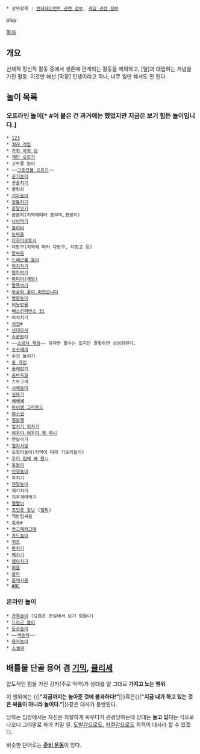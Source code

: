  * 상위항목 : [[엔터테인먼트 관련 정보]], [[게임 관련 정보]]
play

[[목차]]
== 개요 ==
신체적 정신적 활동 중에서 생존에 관계되는 활동을 제외하고, [일]과 대립하는 개념을 가진 활동. 이것만 해선 [막장] 인생이라고 하나, 너무 일만 해서도 안 된다.

== 놀이 목록 ==
=== 오프라인 놀이[* #이 붙은 건 과거에는 했었지만 지금은 보기 힘든 놀이입니다.] ===
 * [[123]]
 * [[369 게임]]
 * [[가위 바위 보]]
 * [[계단 오르기]]
 * 고무줄 놀이
 * ~~[[고층건물 오르기]]~~
 * [[공기놀이]]
 * [[구슬치기]]
 * 굴렁쇠
 * [[기차놀이]]
 * [[깡통차기]]
 * [[끝말잇기]]
 * 꼼꼼히(지역에따라 꼼꼬미,꽁꽁이) 
 * [[나이먹기]]
 * [[놀이터]]
 * [[눈싸움]]
 * [[다루마오토시]]
 * 다망구(지역에 따라 다방구, 다망고 등)
 * [[닭싸움]]
 * [[드래곤볼 놀이]]
 * [[딱지]]치기
 * [[땅따먹기]]
 * [[마피아(게임)]]
 * [[말뚝박기]]
 * [[무궁화 꽃이 피었습니다]]
 * [[병원놀이]]
 * [[비눗방울]]
 * [[베스킨라빈스 31]]
 * 비석치기
 * [[석전]]#
 * [[성대모사]]
 * [[소꿉놀이]]
 * ~~[[소방차 게임]]~~ 하자면 할수는 있지만 잘못하면 성범죄된다.
 * [[수수께끼]]
 * 수건 돌리기
 * [[술 게임]]
 * [[술래잡기]]
 * [[숨바꼭질]]
 * 스무고개
 * [[시체놀이]]
 * [[실뜨기]]
 * [[쎄쎄쎄]]
 * [[아이엠 그라운드]]
 * [[야구권]]
 * [[얼음땡]]
 * [[엎치기 뒤치기]]
 * [[여우야 여우야 뭐 하니]]
 * 연날리기
 * [[열차서핑]]
 * 오징어놀이(지역에 따라 가오리놀이)
 * [[우리 집에 왜 왔니]]
 * [[윷놀이]]
 * [[인형놀이]]
 * 자치기
 * [[잰말놀이]]
 * 제기차기
 * 지우개따먹기
 * [[짤짤이]]
 * [[초인종 장난]] ([[벨튀]])
 * 책받침싸움
 * [[축국]]#
 * [[카고메카고메]]
 * [[카드놀이]]
 * [[퀴즈]]
 * [[판치기]]
 * [[팩차기]]
 * [[팽이치기]]
 * [[퍼즐]]
 * [[폴라]]
 * [[플래시몹]]
 * [[ABC]] 
=== 온라인 놀이 ===
 * [[가족놀이]] (요즘은 현실에서 보기 힘들다) 
 * [[드라군 놀이]]
 * [[등수놀이]]
 * ~~[[색놀이]]~~
 * [[용자놀이]]
 * [[人놀이]]


== 배틀물 단골 용어 겸 [[기믹]], [[클리셰]] ==
압도적인 힘을 가진 강자(주로 악역)가 상대를 말 그대로 '''가지고 노는 행위'''.

이 행위에는
{{|'''"지금까지는 놀아준 것에 불과하다!"'''|}}혹은{{|'''"지금 내가 하고 있는 것은 싸움이 아니라 놀이다."'''|}}같은 대사가 동반된다.

당하는 입장에서는 자신은 처절하게 싸우다가 관광당하는데 상대는 '''놀고 있다'''는 식으로 나오니 그야말로 화가 치밀 일. [[도발]]감으로도, [[좌절]]감으로도 최적의 대사라 할 수 있겠다.

비슷한 단어로는 '''[[준비 운동]]'''이 있다.
